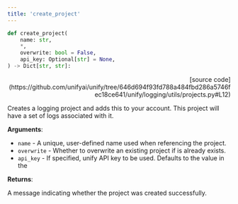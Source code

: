 ```yaml
---
title: 'create_project'
---
```


```python
def create_project(
    name: str,
    *,
    overwrite: bool = False,
    api_key: Optional[str] = None,
) -> Dict[str, str]:
```

<p align="right">[source code](https://github.com/unifyai/unify/tree/646d694f93fd788a484fbd286a5746fec18ce641/unify/logging/utils/projects.py#L12)</p>

Creates a logging project and adds this to your account. This project will have
a set of logs associated with it.

**Arguments**:

- `name` - A unique, user-defined name used when referencing the project.
- `overwrite` - Whether to overwrite an existing project if is already exists.
- `api_key` - If specified, unify API key to be used. Defaults to the value in the



**Returns**:

A message indicating whether the project was created successfully.